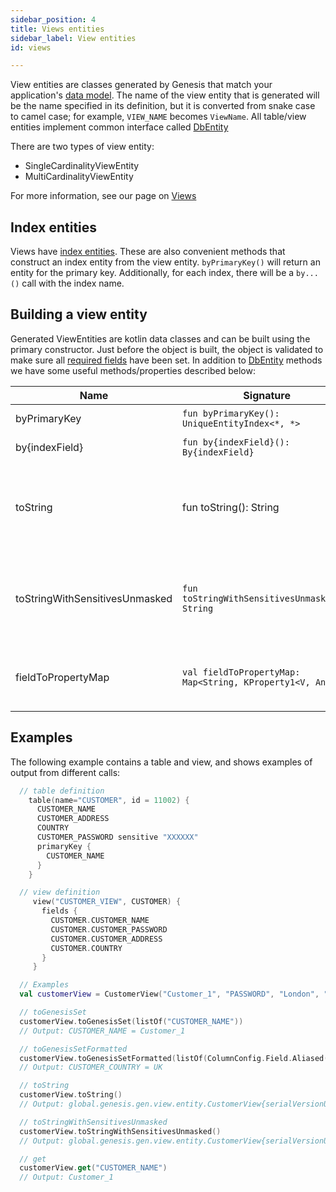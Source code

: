 ```yaml
---
sidebar_position: 4
title: Views entities
sidebar_label: View entities
id: views

---
```


View entities are classes generated by Genesis that match your application's [data model](/creating-applications/defining-your-application/data-model/views/views/). The name of the view entity that is generated will be the name specified in its definition, but it is converted from snake case to camel case; for example, `VIEW_NAME` becomes `ViewName`.
All table/view entities implement common interface called [DbEntity](../db_entity)

There are two types of view entity:
- SingleCardinalityViewEntity
- MultiCardinalityViewEntity

For more information, see our page on [Views](/reference/developer/api/database/concepts/data-structure/views/#types-of-view)

## Index entities

Views have [index entities](../indices). These are also convenient methods that construct an
index entity from the view entity. `byPrimaryKey()` will return an entity for the primary key. Additionally, for each
index, there will be a `by...()` call with the index name.

## Building a view entity

Generated ViewEntities are kotlin data classes and can be built using the primary constructor. Just before the object is built, the object is validated to make sure all [required fields](../../../concepts/data-structure/tables/#fields) have been set.
In addition to [DbEntity](../db_entity) methods we have some useful methods/properties described below:

|  Name  | Signature | Description |
|---------------|-------------|-------------|
| byPrimaryKey | `fun byPrimaryKey(): UniqueEntityIndex<*, *>` | gets entity by primaryKey |
| by{indexField} | `fun by{indexField}(): By{indexField}` | gets entity by index fields |
| toString | fun toString(): String | gets the string representation of the view with sensitive fields masked (for example, passwords) |
| toStringWithSensitivesUnmasked | `fun toStringWithSensitivesUnmasked(): String` | gets the string representation of view with sensitive fields(Ex: Password) unmasked |
| fieldToPropertyMap | `val fieldToPropertyMap: Map<String, KProperty1<V, Any?>>` | this is a class property that maps a field name to its property |

## Examples

The following example contains a table and view, and shows examples of output from different calls:
```kotlin
  // table definition
    table(name="CUSTOMER", id = 11002) {
      CUSTOMER_NAME
      CUSTOMER_ADDRESS
      COUNTRY
      CUSTOMER_PASSWORD sensitive "XXXXXX"
      primaryKey {
        CUSTOMER_NAME
      }
    }

  // view definition
     view("CUSTOMER_VIEW", CUSTOMER) {
       fields {
         CUSTOMER.CUSTOMER_NAME
         CUSTOMER.CUSTOMER_PASSWORD
         CUSTOMER.CUSTOMER_ADDRESS
         CUSTOMER.COUNTRY
       }
     }

  // Examples
  val customerView = CustomerView("Customer_1", "PASSWORD", "London", "UK")

  // toGenesisSet
  customerView.toGenesisSet(listOf("CUSTOMER_NAME"))
  // Output: CUSTOMER_NAME = Customer_1

  // toGenesisSetFormatted
  customerView.toGenesisSetFormatted(listOf(ColumnConfig.Field.Aliased("COUNTRY", "CUSTOMER_COUNTRY")))
  // Output: CUSTOMER_COUNTRY = UK

  // toString
  customerView.toString()
  // Output: global.genesis.gen.view.entity.CustomerView{serialVersionUID='1', customerName=Customer_1, customerPassword=XXXXXX, customerAddress=London, country=UK, recordId={not-set}, timestamp={not-set}}

  // toStringWithSensitivesUnmasked
  customerView.toStringWithSensitivesUnmasked()
  // Output: global.genesis.gen.view.entity.CustomerView{serialVersionUID='1', customerName=Customer_1, customerPassword=PASSWORD, customerAddress=London, country=UK, recordId={not-set}, timestamp={not-set}}

  // get
  customerView.get("CUSTOMER_NAME")
  // Output: Customer_1
```

